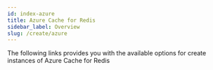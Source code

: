 ```yaml
---
id: index-azure
title: Azure Cache for Redis
sidebar_label: Overview
slug: /create/azure
---
```



The following links provides you with the available options for create instances of Azure Cache for Redis

<div class="row">
  <div class="col">
    <RedisCard
      title="Azure Portal"
      description="Create Redis database on Azure Cache"
      page="/create/azure/portal"
    />
  </div>
</div>

<div class="row">
</div>
